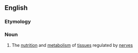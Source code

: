 ==English==

===Etymology===
{{confix|neuro|trophy}}

===Noun===
{{en-noun|-}}

#{{biology}} The [[nutrition]] and [[metabolism]] of [[tissue]]s regulated by [[nerve]]s